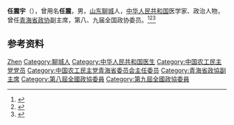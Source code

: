 '''任震宇'''（{{bd|1933年|9月}}），曾用名'''任震'''，男，[[山东|山东]][[聊城|聊城]]人，[[中华人民共和国|中华人民共和国]]医学家、政治人物，曾任[[青海省政协|青海省政协]]副主席，第八、九届全国政协委员。<ref>{{Cite book|title=历届全国政协委员人名辞典|author=|publisher=中国国际广播出版社|year=1996|isbn=9787507813746|location=北京|pages=286}}</ref><ref>{{Cite book|title=中华人民共和国职官志|author=何虎生, 李耀东, 向常福主编|publisher=中国社会出版社|year=2003|isbn=9787800883934|location=北京|pages=}}</ref><ref>{{Cite web|title=任家店的故事：东昌府区侯营村任家店的红色印记|url=http://www.ppwnews.com/html/news/20190710/5561097556659190697.shtml|accessdate=2020-09-07|work=中国品牌网}}</ref>

== 参考资料 ==
{{reflist}}

{{中国人物小作品}}

{{Authority control}}
{{DEFAULTSORT:Ren任}}
[[Category:任姓|Zhen]]
[[Category:聊城人|Category:聊城人]]
[[Category:中华人民共和国医生|Category:中华人民共和国医生]]
[[Category:中国农工民主党党员|Category:中国农工民主党党员]]
[[Category:中国农工民主党青海省委员会主任委员|Category:中国农工民主党青海省委员会主任委员]]
[[Category:青海省政協副主席|Category:青海省政協副主席]]
[[Category:第八屆全國政協委員|Category:第八屆全國政協委員]]
[[Category:第九屆全國政協委員|Category:第九屆全國政協委員]]